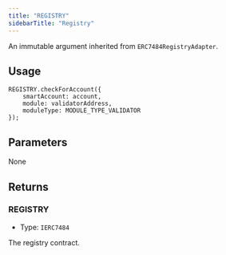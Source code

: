 ```yaml
---
title: "REGISTRY"
sidebarTitle: "Registry"
---
```


An immutable argument inherited from `ERC7484RegistryAdapter`.

## Usage

```solidity
REGISTRY.checkForAccount({
    smartAccount: account,
    module: validatorAddress,
    moduleType: MODULE_TYPE_VALIDATOR
});
```

## Parameters

None

## Returns

### REGISTRY

- Type: `IERC7484`

The registry contract.
